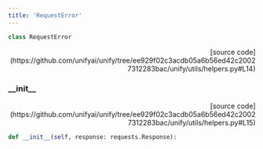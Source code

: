 ```yaml
---
title: 'RequestError'
---
```


```python
class RequestError
```

<p align="right">[source code](https://github.com/unifyai/unify/tree/ee929f02c3acdb05a6b56ed42c20027312283bac/unify/utils/helpers.py#L14)</p>



### \_\_init\_\_

<p align="right">[source code](https://github.com/unifyai/unify/tree/ee929f02c3acdb05a6b56ed42c20027312283bac/unify/utils/helpers.py#L15)</p>

```python
def __init__(self, response: requests.Response):
```

